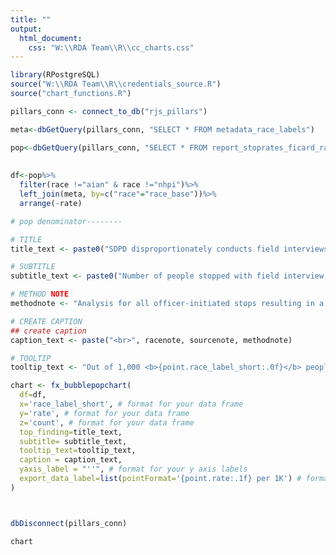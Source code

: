 ```yaml
---
title: ""
output:
  html_document:
    css: "W:\\RDA Team\\R\\cc_charts.css"
---
```

<!-- link to Google Font -->
<link href="https://fonts.googleapis.com/css2?family=Inter:wght@100;200;300;400;500;600;700;800;900&display=swap" rel="stylesheet">

```r

library(RPostgreSQL)
source("W:\\RDA Team\\R\\credentials_source.R")
source("chart_functions.R")

pillars_conn <- connect_to_db("rjs_pillars")

meta<-dbGetQuery(pillars_conn, "SELECT * FROM metadata_race_labels")

pop<-dbGetQuery(pillars_conn, "SELECT * FROM report_stoprates_ficard_race_pop_person") 
  
  
df<-pop%>%
  filter(race !="aian" & race !="nhpi")%>%
  left_join(meta, by=c("race"="race_base"))%>%
  arrange(-rate)

# pop denominator--------

# TITLE 
title_text <- paste0("SDPD disproportionately conducts field interviews for Black people living in San Diego")

# SUBTITLE
subtitle_text <- paste0("Number of people stopped with field interview cards per 1K people of the same race")

# METHOD NOTE
methodnote <- "Analysis for all officer-initiated stops resulting in a field interview card only."

# CREATE CAPTION
## create caption
caption_text <- paste("<br>", racenote, sourcenote, methodnote)

# TOOLTIP
tooltip_text <- "Out of 1,000 <b>{point.race_label_short:.0f}</b> people in San Diego, SDPD stopped<br><b>{point.rate:.1f}</b> people perceived as <b>{point.race_label_short:.0f}</b> for an officer-initiated<br>stop that resulted in a field interview card"

chart <- fx_bubblepopchart(
  df=df,
  x='race_label_short', # format for your data frame
  y='rate', # format for your data frame
  z='count', # format for your data frame
  top_finding=title_text,
  subtitle= subtitle_text,
  tooltip_text=tooltip_text,
  caption = caption_text,
  yaxis_label = "''", # format for your y axis labels
  export_data_label=list(pointFormat='{point.rate:.1f} per 1K') # format for your data
) 



dbDisconnect(pillars_conn)

```

```r
chart
```

<script>
  widg = document.getElementsByClassName('html-widget'); //find widgets
  for (let i = 0; i < widg.length; i++) { //loop through
    document.getElementsByClassName('highchart')[i].style.width = '100%'; //adjust width
    document.getElementsByClassName('highchart')[i].style.height = '100%'; //adjust height
  }
</script>